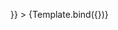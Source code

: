 

<Meta
  title="ImageAura"
  component={ImageAura}
/>


<Canvas columns={1} withSource="open" withToolbar >
  <Story
    name="Default ImageAura"
    args={{
      children: <TokenBadge
        imageSrc="https://cryptologos.cc/logos/usd-coin-usdc-logo.png?v=023" />
    }}
  >
    {Template.bind({})}
  </Story>
</Canvas>
